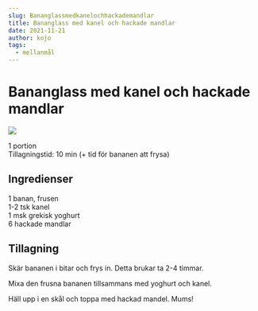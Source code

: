 ```yaml
---
slug: Bananglassmedkanelochhackademandlar
title: Bananglass med kanel och hackade mandlar
date: 2021-11-21
author: kojo
tags:
  - mellanmål
---
```


# Bananglass med kanel och hackade mandlar

![](../images/dfa0d14f-5227-440b-978f-acdb40d57e40.png)



1 portion<br/>
Tillagningstid: 10 min (+ tid för bananen att frysa)

 ## Ingredienser

1 banan, frusen<br/>
1-2 tsk kanel<br/>
1 msk grekisk yoghurt<br/>
6 hackade mandlar

 ## Tillagning

Skär bananen i bitar och frys in. Detta brukar ta 2-4 timmar.

Mixa den frusna bananen tillsammans med yoghurt och kanel. 

Häll upp i en skål och toppa med hackad mandel. Mums!
